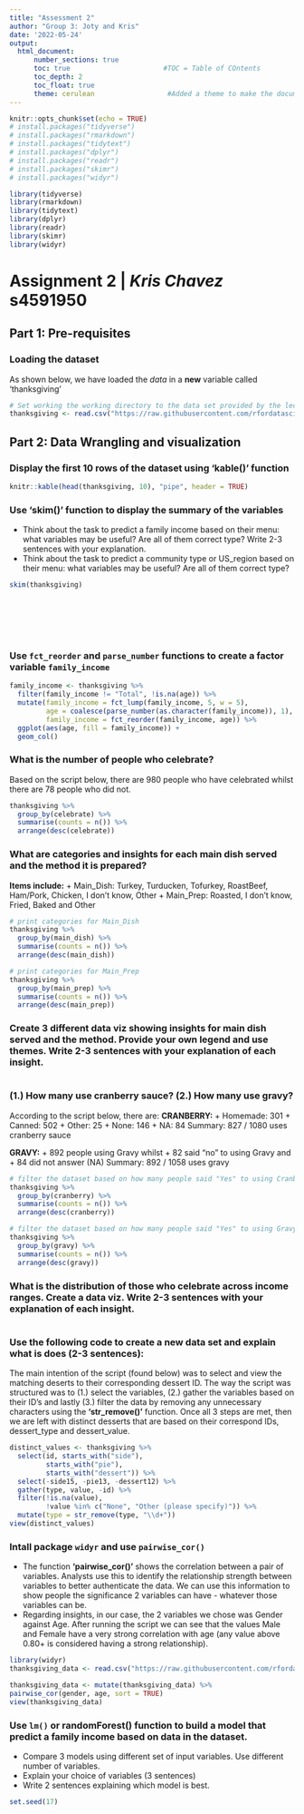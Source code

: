 ```yaml
---
title: "Assessment 2"
author: "Group 3: Joty and Kris"
date: '2022-05-24'
output: 
  html_document:
      number_sections: true           
      toc: true                       #TOC = Table of COntents
      toc_depth: 2
      toc_float: true
      theme: cerulean                  #Added a theme to make the document more appealing
---
```


```r
knitr::opts_chunk$set(echo = TRUE)
# install.packages("tidyverse")
# install.packages("rmarkdown")
# install.packages("tidytext")
# install.packages("dplyr")
# install.packages("readr")
# install.packages("skimr")
# install.packages("widyr")

library(tidyverse)
library(rmarkdown)
library(tidytext)
library(dplyr)
library(readr)
library(skimr)
library(widyr)
```

# Assignment 2 | _Kris Chavez_ __s4591950__

## Part 1: Pre-requisites
### Loading the dataset
As shown below, we have loaded the *data* in a **new** variable called 'thanksgiving'
```r
# Set working the working directory to the data set provided by the lecturer
thanksgiving <- read.csv("https://raw.githubusercontent.com/rfordatascience/tidytuesday/master/data/2018/2018-11-20/thanksgiving_meals.csv", header = TRUE)
```


## Part 2: Data Wrangling and visualization 

### Display the first 10 rows of the dataset using 'kable()' function
```r
knitr::kable(head(thanksgiving, 10), "pipe", header = TRUE) 
```

### Use 'skim()' function to display the summary of the variables

+ Think about the task to predict a family income based on their menu: what variables may be useful? Are all of them correct type? 
Write 2-3 sentences with your explanation.
+ Think about the task to predict a community type or US_region based on their menu: what variables may be useful? Are all of them correct type?
```r
skim(thanksgiving)








```


### Use `fct_reorder` and `parse_number` functions to create a factor variable `family_income`
```r





family_income <- thanksgiving %>%
  filter(family_income != "Total", !is.na(age)) %>%
  mutate(family_income = fct_lump(family_income, 5, w = 5), 
         age = coalesce(parse_number(as.character(family_income)), 1),
         family_income = fct_reorder(family_income, age)) %>%
  ggplot(aes(age, fill = family_income)) + 
  geom_col()

```

### What is the number of people who celebrate? 

Based on the script below, there are 980 people who have celebrated whilst there are 78 people who did not.
```r
thanksgiving %>%
  group_by(celebrate) %>%
  summarise(counts = n()) %>%
  arrange(desc(celebrate))
```

### What are categories and insights for each main dish served and the method it is prepared?

__Items include:__
+ Main_Dish: Turkey, Turducken, Tofurkey, RoastBeef, Ham/Pork, Chicken, I don't know, Other
+ Main_Prep: Roasted, I don't know, Fried, Baked and Other
```r
# print categories for Main_Dish
thanksgiving %>%
  group_by(main_dish) %>%
  summarise(counts = n()) %>%
  arrange(desc(main_dish))

# print categories for Main_Prep
thanksgiving %>%
  group_by(main_prep) %>%
  summarise(counts = n()) %>%
  arrange(desc(main_prep))
```

### Create 3 different data viz showing insights for main dish served and the method. Provide your own legend and use themes. Write 2-3 sentences with your explanation of each insight.
```r





```

### (1.) How many use cranberry sauce?  (2.) How many use gravy?

According to the script below, there are:
__CRANBERRY:__
+ Homemade: 301
+ Canned: 502
+ Other: 25
+ None: 146
+ NA: 84
Summary: 827 / 1080 uses cranberry sauce

__GRAVY:__
+ 892 people using Gravy whilst 
+ 82 said "no" to using Gravy and
+ 84 did not answer (NA)
Summary: 892 / 1058 uses gravy
```r
# filter the dataset based on how many people said "Yes" to using Cranberry
thanksgiving %>%
  group_by(cranberry) %>%
  summarise(counts = n()) %>%
  arrange(desc(cranberry))

# filter the dataset based on how many people said "Yes" to using Gravy
thanksgiving %>%
  group_by(gravy) %>%
  summarise(counts = n()) %>%
  arrange(desc(gravy))

```

###  What is the distribution of those who celebrate across income ranges. Create a data viz.  Write 2-3 sentences with your explanation of each insight.
```r










```

### Use the following code to create a new data set and explain what is does (2-3 sentences):

The main intention of the script (found below) was to select and view the matching deserts to their corresponding dessert ID.  The way the script was structured was to (1.) select the variables, (2.) gather the variables based on their ID's and lastly (3.) filter the data by removing any unnecessary characters using the __'str_remove()'__ function.  Once all 3 steps are met, then we are left with distinct desserts that are based on their correspond IDs, dessert_type and dessert_value.
```r
distinct_values <- thanksgiving %>% 
  select(id, starts_with("side"),
         starts_with("pie"),
         starts_with("dessert")) %>%
  select(-side15, -pie13, -dessert12) %>%
  gather(type, value, -id) %>%
  filter(!is.na(value),
         !value %in% c("None", "Other (please specify)")) %>%
  mutate(type = str_remove(type, "\\d+"))
view(distinct_values)
```  
  
### Intall package `widyr` and use `pairwise_cor()` 

+ The function __'pairwise_cor()'__ shows the correlation between a pair of variables.  Analysts use this to identify the relationship strength between variables to better authenticate the data.  We can use this information to show people the significance 2 variables can have - whatever those variables can be.  
+ Regarding insights, in our case, the 2 variables we chose was Gender against Age.  After running the script we can see that the values Male and Female have a very strong correlation with age (any value above 0.80+ is considered having a strong relationship).

```r
library(widyr)
thanksgiving_data <- read.csv("https://raw.githubusercontent.com/rfordatascience/tidytuesday/master/data/2018/2018-11-20/thanksgiving_meals.csv", header = TRUE)

thanksgiving_data <- mutate(thanksgiving_data) %>%
pairwise_cor(gender, age, sort = TRUE)
view(thanksgiving_data)

```

### Use `lm()` or randomForest() function to build a model that predict a family income based on data in the dataset.

+ Compare 3 models using different set of input variables. Use different number of variables.
+ Explain your choice of variables (3 sentences) 
+ Write 2 sentences explaining which model is best.

```r
set.seed(17)









```










